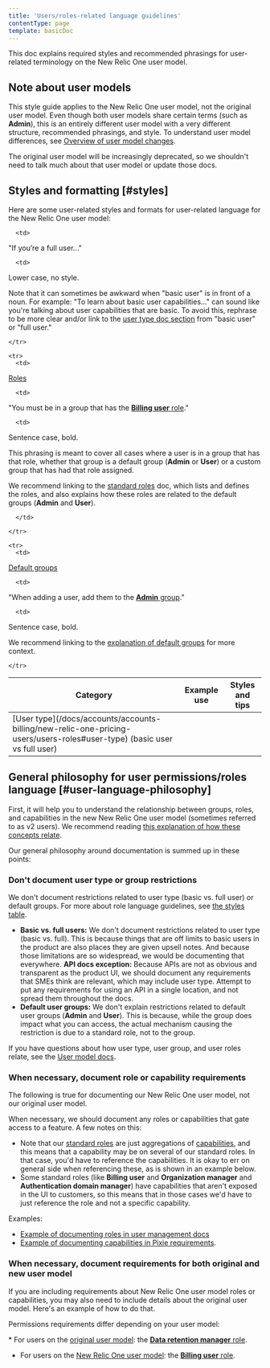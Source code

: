 ```yaml
---
title: 'Users/roles-related language guidelines'
contentType: page
template: basicDoc
---
```


This doc explains required styles and recommended phrasings for user-related terminology on the New Relic One user model.


## Note about user models 

This style guide applies to the New Relic One user model, not the original user model. Even though both user models share certain terms (such as **Admin**), this is an entirely different user model with a very different structure, recommended phrasings, and style. To understand user model differences, see [Overview of user model changes](/docs/accounts/original-accounts-billing/original-product-based-pricing/overview-changes-pricing-user-model/#user-models). 

The original user model will be increasingly deprecated, so we shouldn't need to talk much about that user model or update those docs. 


## Styles and formatting [#styles]

Here are some user-related styles and formats for user-related language for the New Relic One user model:


<table>
  <thead>
    <tr>
<th>Category</th>   
<th>Example use     
 </th>

<th>Styles and tips
</th>
    </tr>
  </thead>

  <tbody>
    <tr>
      <td>
[User type](/docs/accounts/accounts-billing/new-relic-one-pricing-users/users-roles#user-type) (basic user vs full user)
      </td>

      <td>
"If you’re a full user..."   </td>

      <td>
Lower case, no style.

Note that it can sometimes be awkward when "basic user" is in front of a noun. For example: "To learn about basic user capabilities..." can sound like you're talking about user capabilities that are basic. To avoid this, rephrase to be more clear and/or link to the [user type doc section](/docs/accounts/accounts-billing/new-relic-one-pricing-users/users-roles#user-type) from "basic user" or "full user."
      </td>

    </tr>

    <tr>
      <td>
[Roles](/docs/accounts/accounts-billing/new-relic-one-pricing-users/users-roles#standard-roles) 
      </td>

      <td>
"You must be in a group that has the [**Billing user** role](/docs/accounts/accounts-billing/new-relic-one-user-management/new-relic-one-user-model-understand-user-structure#standard-roles)."
      </td>

      <td>
Sentence case, bold.

This phrasing is meant to cover all cases where a user is in a group that has that role, whether that group is a default group (**Admin** or **User**) or a custom group that has had that role assigned.

We recommend linking to the [standard roles](/docs/accounts/accounts-billing/new-relic-one-user-management/new-relic-one-user-model-understand-user-structure#standard-roles) doc, which lists and defines the roles, and also explains how these roles are related to the default groups (**Admin** and **User**). 

      </td>

    </tr>

    <tr>
      <td>
[Default groups](/docs/accounts/accounts-billing/new-relic-one-pricing-users/users-roles#user-group)      </td>

      <td>
"When adding a user, add them to the [**Admin** group](/docs/accounts/accounts-billing/new-relic-one-user-management/new-relic-one-user-model-understand-user-structure/#groups)."
 </td>

      <td>
Sentence case, bold.

We recommend linking to the [explanation of default groups](/docs/accounts/accounts-billing/new-relic-one-user-management/new-relic-one-user-model-understand-user-structure/#groups) for more context. 
      </td>

    </tr>

  </tbody>
</table>


## General philosophy for user permissions/roles language [#user-language-philosophy]

First, it will help you to understand the relationship between groups, roles, and capabilities in the new New Relic One user model (sometimes referred to as v2 users). We recommend reading [this explanation of how these concepts relate](/docs/accounts/accounts-billing/new-relic-one-user-management/new-relic-one-user-model-understand-user-structure/#type-role-group). 

Our general philosophy around documentation is summed up in these points:

### Don't document user type or group restrictions

We don't document restrictions related to user type (basic vs. full user) or default groups. For more about role language guidelines, see [the styles table](#styles).

* **Basic vs. full users:** We don't document restrictions related to user type (basic vs. full). This is because things that are off limits to basic users in the product are also places they are given upsell notes. And because those limitations are so widespread, we would be documenting that everywhere. **API docs exception:** Because APIs are not as obvious and transparent as the product UI, we should document any requirements that SMEs think are relevant, which may include user type. Attempt to put any requirements for using an API in a single location, and not spread them throughout the docs.
* **Default user groups:** We don't explain restrictions related to default user groups (**Admin** and **User**). This is because, while the group does impact what you can access, the actual mechanism causing the restriction is due to a standard role, not to the group. 

If you have questions about how user type, user group, and user roles relate, see the [User model docs](/docs/accounts/accounts-billing/new-relic-one-user-management/new-relic-one-user-model-understand-user-structure/#type-role-group).

### When necessary, document role or capability requirements 

The following is true for documenting our New Relic One user model, not our original user model. 

When necessary, we should document any roles or capabilities that gate access to a feature. A few notes on this: 

* Note that our [standard roles](com/docs/accounts/accounts-billing/new-relic-one-user-management/new-relic-one-user-model-understand-user-structure/#standard-roles) are just aggregations of [capabilities](/docs/accounts/accounts-billing/new-relic-one-user-management/new-relic-one-user-model-understand-user-structure/#capabilities), and this means that a capability may be on several of our standard roles. In that case, you'd have to reference the capabilities. It is okay to err on general side when referencing these, as is shown in an example below. 
* Some standard roles (like **Billing user** and **Organization manager** and **Authentication domain manager**) have capabilities that aren't exposed in the UI to customers, so this means that in those cases we'd have to just reference the role and not a specific capability. 

Examples: 
* [Example of documenting roles in user management docs](/docs/accounts/accounts-billing/new-relic-one-user-management/tutorial-add-new-user-groups-roles-new-relic-one-user-model/#requirements)
* [Example of documenting capabilities in Pixie requirements](/docs/auto-telemetry-pixie/get-started-auto-telemetry-pixie/#before-you-begin).

### When necessary, document requirements for both original and new user model

If you are including requirements about New Relic One user model roles or capabilities, you may also need to include details about the original user model. Here's an example of how to do that. 

Permissions requirements differ depending on your user model:

* For users on the [original user model](/docs/accounts/original-accounts-billing/original-product-based-pricing/overview-changes-pricing-user-model/#user-models): the [**Data retention manager** role](/docs/accounts/original-accounts-billing/original-users-roles/users-roles-original-user-model/#roles).
* For users on the [New Relic One user model](/docs/accounts/original-accounts-billing/original-product-based-pricing/overview-changes-pricing-user-model/#user-models): the [**Billing user** role](com/docs/accounts/accounts-billing/new-relic-one-user-management/new-relic-one-user-model-understand-user-structure/#standard-roles).

